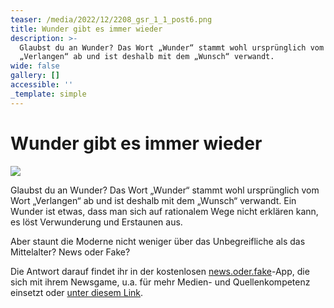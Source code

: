 ```yaml
---
teaser: /media/2022/12/2208_gsr_1_1_post6.png
title: Wunder gibt es immer wieder
description: >-
  Glaubst du an Wunder? Das Wort „Wunder“ stammt wohl ursprünglich vom Wort
  „Verlangen“ ab und ist deshalb mit dem „Wunsch“ verwandt.
wide: false
gallery: []
accessible: ''
_template: simple
---
```


# Wunder gibt es immer wieder

![](/media/2022/12/2208_gsr_1_1_post6.png)

Glaubst du an Wunder? Das Wort „Wunder“ stammt wohl ursprünglich vom Wort „Verlangen“ ab und ist deshalb mit dem „Wunsch“ verwandt. Ein Wunder ist etwas, dass man sich auf rationalem Wege nicht erklären kann, es löst Verwunderung und Erstaunen aus.

Aber staunt die Moderne nicht weniger über das Unbegreifliche als das Mittelalter? News oder Fake?

Die Antwort darauf findet ihr in der kostenlosen [news.oder.fake](https://www.facebook.com/newsoderfake?__cft__%5B0%5D=AZX34lJv4cjfyiAWJNNhmsH4fPZ69Q2-4JeuS8ytYQK1FGpYU7MFnkswm0rlGtwfUFd2h4ddnKkm7Hj2iymvIjSKtnZrETQF5LlbnDHsvzysYtUGT8HlGk6D2h5bxW2o1H6GVeLehPBZE7SrDsfNc6B9Px_BeFhomjZJVzTRTEVWUI9JSK4GL74BDhzAm4d4XVLWcDQSuiFdLRH8-aLgyNom&__tn__=-%5DK-R)-App, die sich mit ihrem Newsgame, u.a. für mehr Medien- und Quellenkompetenz einsetzt oder [unter diesem Link](https://headline.newsoderfake.de/wunsch-oder-wirklichkeit-gHAmhv).
